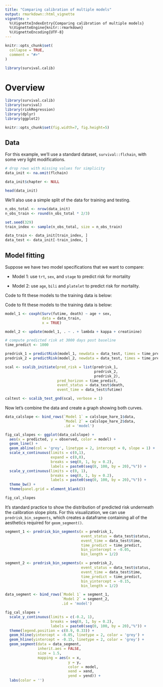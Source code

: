 ```yaml
---
title: "Comparing calibration of multiple models"
output: rmarkdown::html_vignette
vignette: >
  %\VignetteIndexEntry{Comparing calibration of multiple models}
  %\VignetteEngine{knitr::rmarkdown}
  %\VignetteEncoding{UTF-8}
---
```


```r
knitr::opts_chunk$set(
  collapse = TRUE,
  comment = "#>"
)
```

```r
library(survival.calib)
```

# Overview



```r

library(survival.calib)
library(survival)
library(riskRegression)
library(dplyr)
library(ggplot2)

knitr::opts_chunk$set(fig.width=7, fig.height=5)

```

## Data

For this example, we'll use a standard dataset, `survival::flchain`, with some very light modifications.

```r

# drop rows with missing values for simplicity
data_init <- na.omit(flchain)

data_init$chapter <- NULL

head(data_init)

```

We'll also use a simple split of the data for training and testing.

```r

n_obs_total <- nrow(data_init)
n_obs_train <- round(n_obs_total * 2/3)

set.seed(329)
train_index <- sample(n_obs_total, size = n_obs_train)

data_train <- data_init[train_index, ]
data_test <- data_init[-train_index, ]

```

## Model fitting

Suppose we have two model specifications that we want to compare:

- Model 1: use `trt`, `sex`, and `stage` to predict risk for mortality

- Model 2: use `age`, `bili` and `platelet` to predict risk for mortality.

Code to fit these models to the training data is below:

Code to fit these models to the training data is below:

```r

model_1 <- coxph(Surv(futime, death) ~ age + sex, 
                 data = data_train,
                 x = TRUE)

model_2 <- update(model_1, . ~ . + lambda + kappa + creatinine)

# compute predicted risk at 3000 days post baseline
time_predict <- 1000

predrisk_1 = predictRisk(model_1, newdata = data_test, times = time_predict)
predrisk_2 = predictRisk(model_2, newdata = data_test, times = time_predict)

scal <- scalib_initiate(pred_risk = list(predrisk_1, 
                                         predrisk_2, 
                                         predrisk_2),
                        pred_horizon = time_predict,
                        event_status = data_test$death,
                        event_time = data_test$futime)

caltest <- scalib_test_gnd(scal, verbose = 1)


```

Now let's combine the data and create a graph showing both curves.

```r

data_calslope <- bind_rows(`Model 1` = calslope_hare_1$data,
                           `Model 2` = calslope_hare_2$data,
                           .id = 'model')

fig_cal_slopes <- ggplot(data_calslope) + 
  aes(x = predicted, y = observed, color = model) +
  geom_line() + 
  geom_abline(col = 'grey', linetype = 2, intercept = 0, slope = 1) + 
  scale_x_continuous(limits = c(0,1), 
                     expand = c(0,0),
                     breaks = seq(0, 1, by = 0.2),
                     labels = paste0(seq(0, 100, by = 20),"%")) + 
  scale_y_continuous(limits = c(0, 1), 
                     breaks = seq(0, 1, by = 0.2),
                     labels = paste0(seq(0, 100, by = 20),"%")) +
  theme_bw() + 
  theme(panel.grid = element_blank())

fig_cal_slopes

```

It's standard practice to show the distribution of predicted risk underneath the calibration slope plots. For this visualization, we can use `predrisk_bin_segments`, which creates a dataframe containing all of the aesthetics required for `geom_segment()`. 

```r

segment_1 <- predrisk_bin_segments(x = predrisk_1, 
                                   event_status = data_test$status,
                                   event_time = data_test$time,
                                   time_predict = time_predict,
                                   bin_yintercept = -0.05,
                                   bin_length = 1/2)

segment_2 <- predrisk_bin_segments(x = predrisk_2, 
                                   event_status = data_test$status,
                                   event_time = data_test$time,
                                   time_predict = time_predict,
                                   bin_yintercept = -0.15,
                                   bin_length = 1/2)

data_segment <- bind_rows(`Model 1` = segment_1,
                          `Model 2` = segment_2,
                          .id = 'model')

```


```r


fig_cal_slopes + 
  scale_y_continuous(limits = c(-0.2, 1), 
                     breaks = seq(0, 1, by = 0.2),
                     labels = paste0(seq(0, 100, by = 20),"%")) +
  theme(legend.position = c(0.9, 0.33)) +
  geom_hline(yintercept = -0.05, linetype = 2, color = 'grey') +
  geom_hline(yintercept = -0.15, linetype = 2, color = 'grey') +
  geom_segment(data = data_segment, 
               inherit.aes = FALSE,
               size = 1.5,
               mapping = aes(x = x, 
                             y = y,
                             color = model,
                             xend = xend, 
                             yend = yend)) + 
  labs(color = '')

```
